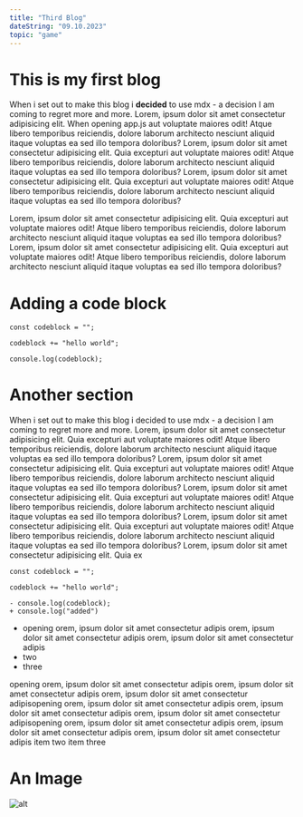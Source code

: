 ```yaml
---
title: "Third Blog"
dateString: "09.10.2023"
topic: "game"
---
```


# This is my first blog

When i set out to make this blog i **decided** to use mdx - a decision I am coming to regret more and more.
Lorem, ipsum dolor sit amet consectetur adipisicing elit. When opening <Tag>app.js</Tag> aut voluptate maiores odit! Atque libero temporibus reiciendis, dolore laborum architecto nesciunt aliquid itaque voluptas ea sed illo tempora doloribus? Lorem, ipsum dolor sit amet consectetur adipisicing elit. Quia excepturi aut voluptate maiores odit! Atque libero temporibus reiciendis, dolore laborum architecto nesciunt aliquid itaque voluptas ea sed illo tempora doloribus? Lorem, ipsum dolor sit amet consectetur adipisicing elit. Quia excepturi aut voluptate maiores odit! Atque libero temporibus reiciendis, dolore laborum architecto nesciunt aliquid itaque voluptas ea sed illo tempora doloribus?

Lorem, ipsum dolor sit <Tag>amet</Tag> consectetur adipisicing elit. Quia excepturi aut voluptate maiores odit!
Atque libero temporibus reiciendis, dolore laborum architecto nesciunt aliquid itaque voluptas ea sed illo
tempora doloribus? Lorem, ipsum dolor sit amet consectetur adipisicing elit. Quia excepturi aut voluptate
maiores odit! Atque libero temporibus reiciendis, dolore laborum architecto nesciunt aliquid itaque voluptas
ea sed illo tempora doloribus?

# Adding a code block

```js:JSX {4-6} showlinenumbers
const codeblock = "";

codeblock += "hello world";

console.log(codeblock);
```

# Another section

When i set out to make this blog i decided to use mdx - a decision I am coming to regret more and more.
Lorem, ipsum dolor sit amet consectetur adipisicing elit. Quia excepturi aut voluptate maiores odit! Atque libero temporibus reiciendis, dolore laborum architecto nesciunt aliquid itaque voluptas ea sed illo tempora doloribus? Lorem, ipsum dolor sit amet consectetur adipisicing elit. Quia excepturi aut voluptate maiores odit! Atque libero temporibus reiciendis, dolore laborum architecto nesciunt aliquid itaque voluptas ea sed illo tempora doloribus? Lorem, ipsum dolor sit amet consectetur adipisicing elit. Quia excepturi aut voluptate maiores odit! Atque libero temporibus reiciendis, dolore laborum architecto nesciunt aliquid itaque voluptas ea sed illo tempora doloribus?
Lorem, ipsum dolor sit amet consectetur adipisicing elit. Quia excepturi aut voluptate maiores odit! Atque libero temporibus reiciendis, dolore laborum architecto nesciunt aliquid itaque voluptas ea sed illo tempora doloribus?
Lorem, ipsum dolor sit amet consectetur adipisicing elit. Quia ex

```diff:JSX showlinenumbers
const codeblock = "";

codeblock += "hello world";

- console.log(codeblock);
+ console.log("added")
```

- opening orem, ipsum dolor sit amet consectetur adipis orem, ipsum dolor sit amet consectetur adipis orem, ipsum dolor sit amet consectetur adipis
- two
- three

<List>
  <ListItem>
    opening orem, ipsum dolor sit amet consectetur adipis orem, ipsum dolor sit amet consectetur adipis orem,
    ipsum dolor sit amet consectetur adipisopening orem, ipsum dolor sit amet consectetur adipis orem, ipsum
    dolor sit amet consectetur adipis orem, ipsum dolor sit amet consectetur adipisopening orem, ipsum dolor
    sit amet consectetur adipis orem, ipsum dolor sit amet consectetur adipis orem, ipsum dolor sit amet
    consectetur adipis
  </ListItem>
  <ListItem>item two</ListItem>
  <ListItem>item three</ListItem>
</List>

# An Image

<Img alt="alt" src="/img/moon.jpg" />
